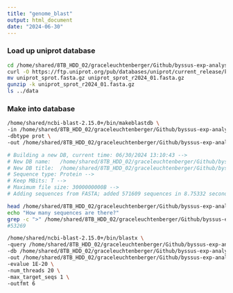 ```yaml
---
title: "genome_blast"
output: html_document
date: "2024-06-30"
---
```


### Load up uniprot database
```bash

cd /home/shared/8TB_HDD_02/graceleuchtenberger/Github/byssus-exp-analysis/data/
curl -O https://ftp.uniprot.org/pub/databases/uniprot/current_release/knowledgebase/complete/uniprot_sprot.fasta.gz
mv uniprot_sprot.fasta.gz uniprot_sprot_r2024_01.fasta.gz
gunzip -k uniprot_sprot_r2024_01.fasta.gz
ls ../data

```

### Make into database
```bash
/home/shared/ncbi-blast-2.15.0+/bin/makeblastdb \
-in /home/shared/8TB_HDD_02/graceleuchtenberger/Github/byssus-exp-analysis/data/uniprot_sprot_r2024_01.fasta \
-dbtype prot \
-out /home/shared/8TB_HDD_02/graceleuchtenberger/Github/byssus-exp-analysis/output/uniprot_sprot_r2024_01

# Building a new DB, current time: 06/30/2024 13:10:43 -->
# New DB name:   /home/shared/8TB_HDD_02/graceleuchtenberger/Github/byssus-exp-analysis/output/uniprot_sprot_r2024_01 -->
# New DB title:  /home/shared/8TB_HDD_02/graceleuchtenberger/Github/byssus-exp-analysis/data/uniprot_sprot_r2024_01.fasta -->
# Sequence type: Protein -->
# Keep MBits: T -->
# Maximum file size: 3000000000B -->
# Adding sequences from FASTA; added 571609 sequences in 8.75332 seconds. -->
```
```bash
head /home/shared/8TB_HDD_02/graceleuchtenberger/Github/byssus-exp-analysis/data/ncbi_dataset/data/GCF_036588685.1/cds_from_genomic.fasta
echo "How many sequences are there?"
grep -c ">" /home/shared/8TB_HDD_02/graceleuchtenberger/Github/byssus-exp-analysis/data/ncbi_dataset/data/GCF_036588685.1/cds_from_genomic.fasta
#53269
```

```bash
/home/shared/ncbi-blast-2.15.0+/bin/blastx \
-query /home/shared/8TB_HDD_02/graceleuchtenberger/Github/byssus-exp-analysis/data/ncbi_dataset/data/GCF_036588685.1/cds_from_genomic.fasta \
-db /home/shared/8TB_HDD_02/graceleuchtenberger/Github/byssus-exp-analysis/output/uniprot_sprot_r2024_01 \
-out /home/shared/8TB_HDD_02/graceleuchtenberger/Github/byssus-exp-analysis/output/Mtros-genome-uniprot_blastx.tab \
-evalue 1E-20 \
-num_threads 20 \
-max_target_seqs 1 \
-outfmt 6
```

